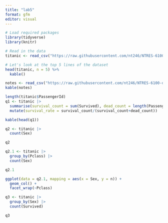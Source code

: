 ```yaml
---
title: "lab5"
format: gfm
editor: visual
---
```


```r
# Load required packages
library(tidyverse)
library(knitr)

# Read in the data
titanic <- read_csv("https://raw.githubusercontent.com/nt246/NTRES-6100-data-science/master/datasets/Titanic.csv")

# Let's look at the top 5 lines of the dataset
head(titanic, n = 5) %>%
  kable()
```

```r
notes <- read_csv("https://raw.githubusercontent.com/nt246/NTRES-6100-data-science/master/datasets/Notes.csv")
kable(notes)
```

```r
length(titanic$PassengerId)
q1 <- titanic |> 
  summarise(survival_count = sum(Survived), dead_count = length(PassengerId)-sum(Survived)) |> 
  mutate(survival_rate = survival_count/(survival_count+dead_count))

kable(head(q1))
```

```r
q2 <- titanic |> 
  count(Sex)

q2

q2.1 <- titanic |> 
  group_by(Pclass) |> 
  count(Sex)

q2.1

ggplot(data = q2.1, mapping = aes(x = Sex, y = n)) +
  geom_col() +
  facet_wrap(~Pclass)
```

```r
q3 <- titanic |> 
  group_by(Sex) |> 
  count(Survived)

q3
```

